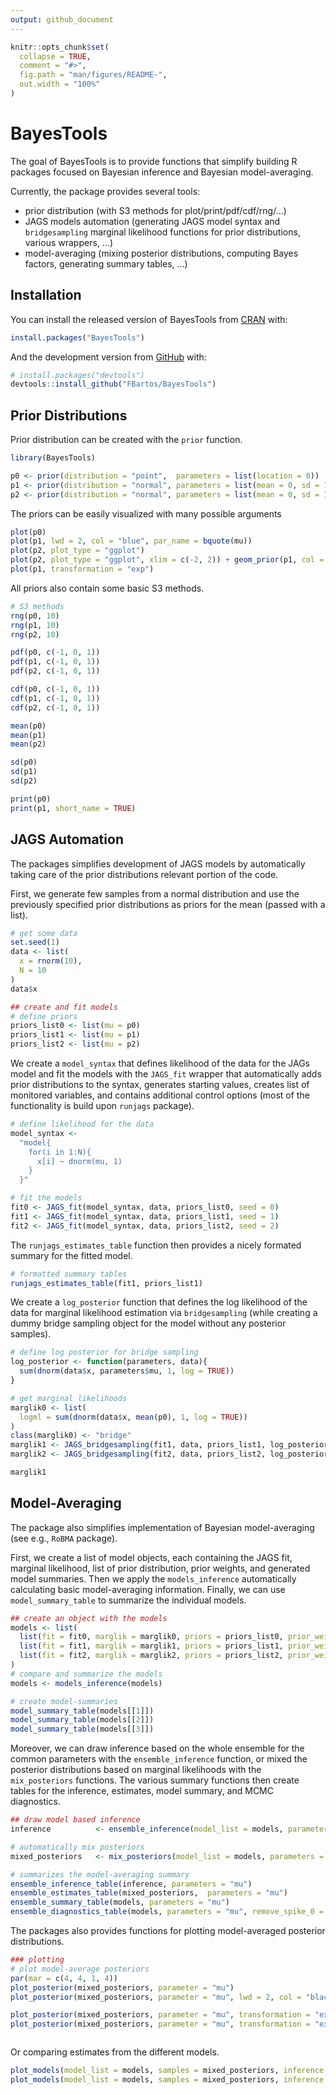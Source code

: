 ```yaml
---
output: github_document
---
```


<!-- README.md is generated from README.Rmd. Please edit that file -->

```r
knitr::opts_chunk$set(
  collapse = TRUE,
  comment = "#>",
  fig.path = "man/figures/README-",
  out.width = "100%"
)
```

# BayesTools

<!-- badges: start -->
<!-- badges: end -->

The goal of BayesTools is to provide functions that simplify building R packages focused on Bayesian inference and Bayesian model-averaging.

Currently, the package provides several tools:

  - prior distribution (with S3 methods for plot/print/pdf/cdf/rng/...)
  - JAGS models automation (generating JAGS model syntax and `bridgesampling` marginal likelihood functions for prior distributions, various wrappers, ...) 
  - model-averaging (mixing posterior distributions, computing Bayes factors, generating summary tables, ...)

## Installation

You can install the released version of BayesTools from [CRAN](https://CRAN.R-project.org) with:

``` r
install.packages("BayesTools")
```

And the development version from [GitHub](https://github.com/) with:

``` r
# install.packages("devtools")
devtools::install_github("FBartos/BayesTools")
```

## Prior Distributions

Prior distribution can be created with the `prior` function.

```r
library(BayesTools)

p0 <- prior(distribution = "point",  parameters = list(location = 0))
p1 <- prior(distribution = "normal", parameters = list(mean = 0, sd = 1))
p2 <- prior(distribution = "normal", parameters = list(mean = 0, sd = 1), truncation = list(0, Inf))

```

The priors can be easily visualized with many possible arguments

```r
plot(p0)
plot(p1, lwd = 2, col = "blue", par_name = bquote(mu))
plot(p2, plot_type = "ggplot")
plot(p2, plot_type = "ggplot", xlim = c(-2, 2)) + geom_prior(p1, col = "red", lty = 2)
plot(p1, transformation = "exp")
```

All priors also contain some basic S3 methods.

```r

# S3 methods
rng(p0, 10)
rng(p1, 10)
rng(p2, 10)

pdf(p0, c(-1, 0, 1))
pdf(p1, c(-1, 0, 1))
pdf(p2, c(-1, 0, 1))

cdf(p0, c(-1, 0, 1))
cdf(p1, c(-1, 0, 1))
cdf(p2, c(-1, 0, 1))

mean(p0)
mean(p1)
mean(p2)

sd(p0)
sd(p1)
sd(p2)

print(p0)
print(p1, short_name = TRUE)

```

## JAGS Automation

The packages simplifies development of JAGS models by automatically taking care of the prior distributions relevant portion of the code.

First, we generate few samples from a normal distribution and use the previously specified prior distributions as priors for the mean (passed with a list).

```r
# get some data
set.seed(1)
data <- list(
  x = rnorm(10),
  N = 10
)
data$x

## create and fit models
# define priors
priors_list0 <- list(mu = p0)
priors_list1 <- list(mu = p1)
priors_list2 <- list(mu = p2)
```

We create a `model_syntax` that defines likelihood of the data for the JAGs model and fit the models with the `JAGS_fit` wrapper that automatically adds prior distributions to the syntax, generates starting values, creates list of monitored variables, and contains additional control options (most of the functionality is build upon `runjags` package).

```r
# define likelihood for the data
model_syntax <-
  "model{
    for(i in 1:N){
      x[i] ~ dnorm(mu, 1)
    }
  }"

# fit the models
fit0 <- JAGS_fit(model_syntax, data, priors_list0, seed = 0)
fit1 <- JAGS_fit(model_syntax, data, priors_list1, seed = 1)
fit2 <- JAGS_fit(model_syntax, data, priors_list2, seed = 2)
```

The `runjags_estimates_table` function then provides a nicely formated summary for the fitted model.

```r
# formatted summary tables
runjags_estimates_table(fit1, priors_list1)
```

We create a `log_posterior` function that defines the log likelihood of the data for marginal likelihood estimation via `bridgesampling` (while creating a dummy bridge sampling object for the model without any posterior samples).

```r
# define log posterior for bridge sampling
log_posterior <- function(parameters, data){
  sum(dnorm(data$x, parameters$mu, 1, log = TRUE))
}

# get marginal likelihoods
marglik0 <- list(
  logml = sum(dnorm(data$x, mean(p0), 1, log = TRUE))
)
class(marglik0) <- "bridge"
marglik1 <- JAGS_bridgesampling(fit1, data, priors_list1, log_posterior)
marglik2 <- JAGS_bridgesampling(fit2, data, priors_list2, log_posterior)

marglik1

```

## Model-Averaging

The package also simplifies implementation of Bayesian model-averaging (see e.g., `RoBMA` package).

First, we create a list of model objects, each containing the JAGS fit, marginal likelihood, list of prior distribution, prior weights, and generated model summaries. Then we apply the `models_inference` automatically calculating basic model-averaging information. Finally, we can use `model_summary_table` to summarize the individual models.

```r
## create an object with the models
models <- list(
  list(fit = fit0, marglik = marglik0, priors = priors_list0, prior_weights = 1, fit_summary = runjags_estimates_table(fit0, priors_list0)),
  list(fit = fit1, marglik = marglik1, priors = priors_list1, prior_weights = 1, fit_summary = runjags_estimates_table(fit1, priors_list1)),
  list(fit = fit2, marglik = marglik2, priors = priors_list2, prior_weights = 1, fit_summary = runjags_estimates_table(fit2, priors_list2))
)
# compare and summarize the models
models <- models_inference(models)

# create model-summaries
model_summary_table(models[[1]])
model_summary_table(models[[2]])
model_summary_table(models[[3]])
```

Moreover, we can draw inference based on the whole ensemble for the common parameters with the `ensemble_inference` function, or mixed the posterior distributions based on marginal likelihoods with the `mix_posteriors` functions. The various summary functions then create tables for the inference, estimates, model summary, and MCMC diagnostics.

```r
## draw model based inference
inference          <- ensemble_inference(model_list = models, parameters = "mu", is_null_list = list("mu" = 1))

# automatically mix posteriors
mixed_posteriors   <- mix_posteriors(model_list = models, parameters = "mu", is_null_list = list("mu" = 1), seed = 1)

# summarizes the model-averaging summary
ensemble_inference_table(inference, parameters = "mu")
ensemble_estimates_table(mixed_posteriors,  parameters = "mu")
ensemble_summary_table(models, parameters = "mu")
ensemble_diagnostics_table(models, parameters = "mu", remove_spike_0 = FALSE)
```

The packages also provides functions for plotting model-averaged posterior distributions.

```r
### plotting
# plot model-average posteriors
par(mar = c(4, 4, 1, 4))
plot_posterior(mixed_posteriors, parameter = "mu")
plot_posterior(mixed_posteriors, parameter = "mu", lwd = 2, col = "black", prior = TRUE, dots_prior = list(col = "grey", lwd = 2), xlim = c(-2, 2))

plot_posterior(mixed_posteriors, parameter = "mu", transformation = "exp", lwd = 2, col = "red", prior = TRUE, dots_prior = list(col = "blue", lty = 2))
plot_posterior(mixed_posteriors, parameter = "mu", transformation = "exp", lwd = 2, col = "red", prior = TRUE, dots_prior = list(col = "blue", lty = 2), xlim = c(-5, 3))



```

Or comparing estimates from the different models.

```r
plot_models(model_list = models, samples = mixed_posteriors, inference = inference, parameter = "mu", col = "blue")
plot_models(model_list = models, samples = mixed_posteriors, inference = inference, parameter = "mu", prior = TRUE, plot_type = "ggplot")
```
